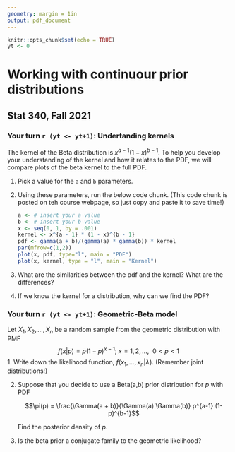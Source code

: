 ```yaml
---
geometry: margin = 1in
output: pdf_document
---
```


\pagenumbering{gobble}

```r
knitr::opts_chunk$set(echo = TRUE)
yt <- 0
```

# Working with continuour prior distributions
## Stat 340, Fall 2021

\bigskip

### Your turn `r (yt <- yt+1)`: Undertanding kernels

The kernel of the Beta distribution is $x^{a-1}(1 - x)^{b-1}$. To help you develop your understanding of the kernel and how it relates to the PDF, we will compare plots of the beta kernel to the full PDF.

1. Pick a value for the `a` and `b` parameters.

\vspace{1.25in}

2. Using these parameters, run the below code chunk. (This code chunk is posted on teh course webpage, so just copy and paste it to save time!)

    ```r
a <- # insert your a value
b <- # insert your b value
x <- seq(0, 1, by = .001) 
kernel <- x^{a - 1} * (1 - x)^{b - 1} 
pdf <- gamma(a + b)/(gamma(a) * gamma(b)) * kernel 
par(mfrow=c(1,2))
plot(x, pdf, type="l", main = "PDF")
plot(x, kernel, type = "l", main = "Kernel")
```

3. What are the similarities between the pdf and the kernel? What are the differences?

\vspace{1.25in}

4. If we know the kernel for a distribution, why can we find the PDF?

\vspace{1.25in}

\clearpage

### Your turn `r (yt <- yt+1)`: Geometric-Beta model

Let $X_{1},X_{2},\ldots,X_{n}$ be a random sample from the geometric distribution with PMF 
$$f(x| p) = p(1-p)^{x-1};\ x = 1, 2, \ldots, \ \ 0 < p < 1$$
1. Write down the likelihood function, $f(x_1, \ldots, x_n | \lambda)$. (Remember joint distributions!)

\vspace{1.25in}

2. Suppose that you decide to use a Beta(a,b) prior distribution for $p$ with PDF

    $$\pi(p) = \frac{\Gamma(a + b)}{\Gamma(a) \Gamma(b)} p^{a-1} (1-p)^{b-1}$$ 

    Find the posterior density of $p$.
    
    \vspace{3.75in}

3. Is the beta prior a conjugate family to the geometric likelihood?


